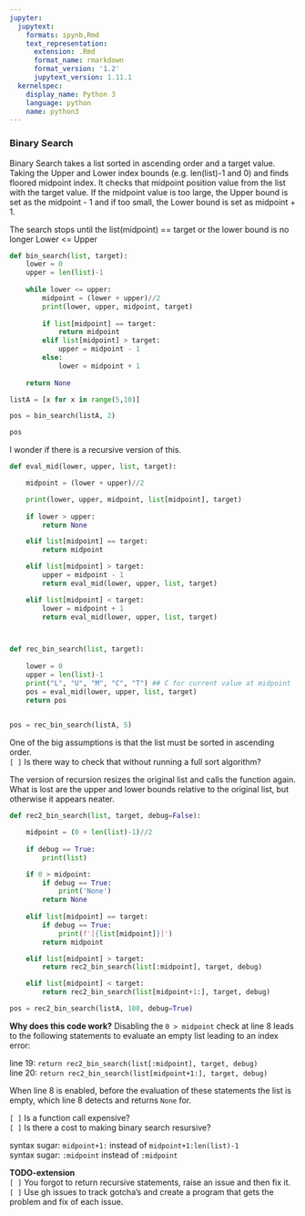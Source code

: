 ```yaml
---
jupyter:
  jupytext:
    formats: ipynb,Rmd
    text_representation:
      extension: .Rmd
      format_name: rmarkdown
      format_version: '1.2'
      jupytext_version: 1.11.1
  kernelspec:
    display_name: Python 3
    language: python
    name: python3
---
```


### Binary Search

Binary Search takes a list sorted in ascending order and a target value. Taking the Upper and Lower index bounds (e.g. len(list)-1 and 0) and finds floored midpoint index. It checks that midpoint position value from the list with the target value. If the midpoint value is too large, the Upper bound is set as the midpoint - 1 and if too small, the Lower bound is set as midpoint + 1. 

The search stops until the list(midpoint) == target or the lower bound is no longer Lower <= Upper

```python
def bin_search(list, target):
    lower = 0
    upper = len(list)-1
    
    while lower <= upper:
        midpoint = (lower + upper)//2
        print(lower, upper, midpoint, target)
        
        if list[midpoint] == target:
            return midpoint
        elif list[midpoint] > target:
            upper = midpoint - 1
        else:
            lower = midpoint + 1
            
    return None
```

```python
listA = [x for x in range(5,10)]
```

```python
pos = bin_search(listA, 2)
```

```python
pos
```

I wonder if there is a recursive version of this.

```python
def eval_mid(lower, upper, list, target):

    midpoint = (lower + upper)//2

    print(lower, upper, midpoint, list[midpoint], target)
    
    if lower > upper:
        return None

    elif list[midpoint] == target:
        return midpoint

    elif list[midpoint] > target:
        upper = midpoint - 1
        return eval_mid(lower, upper, list, target)

    elif list[midpoint] < target:
        lower = midpoint + 1
        return eval_mid(lower, upper, list, target)



def rec_bin_search(list, target):
    
    lower = 0
    upper = len(list)-1
    print("L", "U", "M", "C", "T") ## C for current value at midpoint
    pos = eval_mid(lower, upper, list, target)
    return pos
    
```

```python
pos = rec_bin_search(listA, 5)
```

One of the big assumptions is that the list must be sorted in ascending order.   
`[ ]` Is there way to check that without running a full sort algorithm? 


The version of recursion resizes the original list and calls the function again. What is lost are the upper and lower bounds relative to the original list, but otherwise it appears neater.

```python
def rec2_bin_search(list, target, debug=False):

    midpoint = (0 + len(list)-1)//2
    
    if debug == True:
        print(list)

    if 0 > midpoint:
        if debug == True:
            print('None')
        return None    
    
    elif list[midpoint] == target:
        if debug == True:
            print(f'[{list[midpoint]}]') 
        return midpoint

    elif list[midpoint] > target:
        return rec2_bin_search(list[:midpoint], target, debug)

    elif list[midpoint] < target:
        return rec2_bin_search(list[midpoint+1:], target, debug)
```

```python
pos = rec2_bin_search(listA, 100, debug=True)
```

__Why does this code work?__
Disabling the `0 > midpoint` check at line 8 leads to the following statements to evaluate an empty list leading to an index error:

line 19: `return rec2_bin_search(list[:midpoint], target, debug)`  
line 20: `return rec2_bin_search(list[midpoint+1:], target, debug)` 

When line 8 is enabled, before the evaluation of these statements the list is empty, which line 8 detects and returns `None` for.


`[ ]` Is a function call expensive?  
`[ ]` Is there a cost to making binary search resursive?  

syntax sugar: `midpoint+1:` instead of `midpoint+1:len(list)-1`  
syntax sugar: `:midpoint` instead of `:midpoint`


__TODO-extension__  
`[ ]` You forgot to return recursive statements, raise an issue and then fix it.  
`[ ]` Use gh issues to track gotcha's and create a program that gets the problem and fix of each issue.  

```python

```
